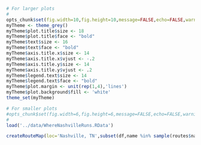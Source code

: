 ```r
# For larger plots
#
opts_chunk$set(fig.width=10,fig.height=10,message=FALSE,echo=FALSE,warning=FALSE)
myTheme <- theme_grey()
myTheme$plot.title$size <- 18
myTheme$plot.title$face <- "bold"
myTheme$text$size <- 16
myTheme$text$face <- "bold"
myTheme$axis.title.x$size <- 14
myTheme$axis.title.x$vjust <- -.2
myTheme$axis.title.y$size <- 14
myTheme$axis.title.y$vjust <- .2
myTheme$legend.text$size <- 14
myTheme$legend.text$face <- "bold"
myTheme$plot.margin <- unit(rep(1,4),'lines')
myTheme$plot.background$fill <- 'white'
theme_set(myTheme)

# For smaller plots
#opts_chunk$set(fig.width=6,fig.height=6,message=FALSE,echo=FALSE,warning=FALSE)
#
load('../data/WhereNashvilleRuns.RData')
```

```r
createRouteMap(loc='Nashville, TN',subset(df,name %in% sample(routes$name,500)))
```
